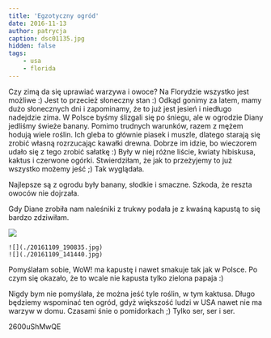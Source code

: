 ```yaml
---
title: 'Egzotyczny ogród'
date: 2016-11-13
author: patrycja
caption: dsc01135.jpg
hidden: false
tags: 
    - usa
    - florida
---
```


Czy zimą da się uprawiać warzywa i owoce? Na Florydzie wszystko jest możliwe :) Jest to przecież słoneczny stan :) Odkąd gonimy za latem, mamy dużo słonecznych dni i zapominamy, że to już jest jesień i niedługo nadejdzie zima. W Polsce byśmy ślizgali się po śniegu, ale w ogrodzie Diany jedliśmy świeże banany. Pomimo trudnych warunków, razem z mężem hodują wiele roślin. Ich gleba to głównie piasek i muszle, dlatego starają się zrobić własną rozrzucając kawałki drewna. Dobrze im idzie, bo wieczorem udało się z tego zrobić sałatkę :) Były w niej różne liście, kwiaty hibiskusa, kaktus i czerwone ogórki. Stwierdziłam, że jak to przeżyjemy to już wszystko możemy jeść ;) Tak wyglądała.




Najlepsze są z ogrodu były banany, słodkie i smaczne. Szkoda, że reszta owoców nie dojrzała.

 Gdy Diane zrobiła nam naleśniki z trukwy podała je z kwaśną kapustą to się bardzo zdziwiłam.

![](./20161109_141003.jpg)

```grid|2
![](./20161109_190835.jpg)
![](./20161109_141440.jpg)
```


 Pomyślałam sobie, WoW! ma kapustę i nawet smakuje tak jak w Polsce. Po czym się okazało, że to wcale nie kapusta tylko zielona papaja :) 


Nigdy bym nie pomyślała, że można jeść tyle roślin, w tym kaktusa. Długo będziemy wspominać ten ogród, gdyż większość ludzi w USA nawet nie ma warzyw w domu. Czasami śnie o pomidorkach ;) Tylko ser, ser i ser. 

<youtube>2600uShMwQE</youtube>